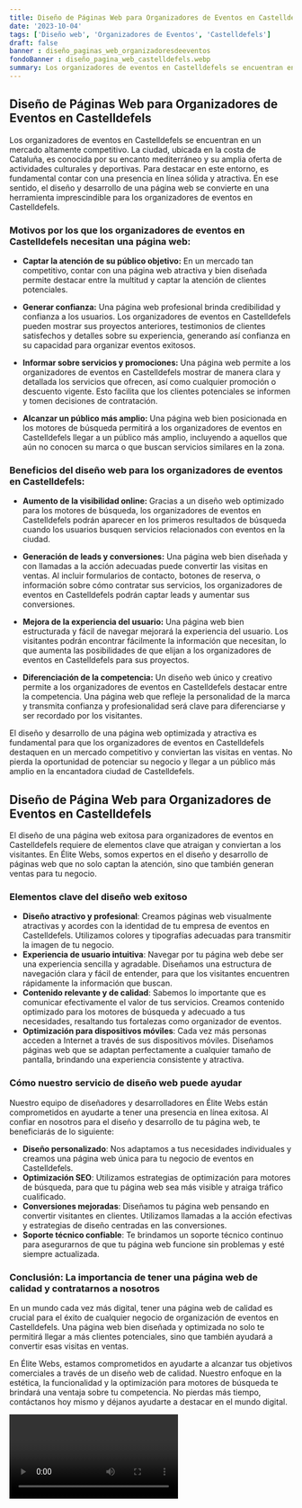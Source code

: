 ```yaml
---
title: Diseño de Páginas Web para Organizadores de Eventos en Castelldefels
date: '2023-10-04'
tags: ['Diseño web', 'Organizadores de Eventos', 'Castelldefels']
draft: false
banner : diseño_paginas_web_organizadoresdeeventos
fondoBanner : diseño_pagina_web_castelldefels.webp
summary: Los organizadores de eventos en Castelldefels se encuentran en un mercado altamente competitivo. La ciudad, ubicada en la costa de Cataluña, es conocida por su encanto mediterráneo y su amplia oferta de actividades culturales y deportivas. Para destacar en este entorno, es fundamental contar con una presencia en línea sólida y atractiva. En ese sentido, el diseño y desarrollo de una página web se convierte en una herramienta imprescindible para los organizadores de eventos en Castelldefels.
---
```


## **Diseño de Páginas Web para Organizadores de Eventos en Castelldefels**

Los organizadores de eventos en Castelldefels se encuentran en un mercado altamente competitivo. La ciudad, ubicada en la costa de Cataluña, es conocida por su encanto mediterráneo y su amplia oferta de actividades culturales y deportivas. Para destacar en este entorno, es fundamental contar con una presencia en línea sólida y atractiva. En ese sentido, el diseño y desarrollo de una página web se convierte en una herramienta imprescindible para los organizadores de eventos en Castelldefels.

### Motivos por los que los organizadores de eventos en Castelldefels necesitan una página web:

- **Captar la atención de su público objetivo:** En un mercado tan competitivo, contar con una página web atractiva y bien diseñada permite destacar entre la multitud y captar la atención de clientes potenciales.

- **Generar confianza:** Una página web profesional brinda credibilidad y confianza a los usuarios. Los organizadores de eventos en Castelldefels pueden mostrar sus proyectos anteriores, testimonios de clientes satisfechos y detalles sobre su experiencia, generando así confianza en su capacidad para organizar eventos exitosos.

- **Informar sobre servicios y promociones:** Una página web permite a los organizadores de eventos en Castelldefels mostrar de manera clara y detallada los servicios que ofrecen, así como cualquier promoción o descuento vigente. Esto facilita que los clientes potenciales se informen y tomen decisiones de contratación.

- **Alcanzar un público más amplio:** Una página web bien posicionada en los motores de búsqueda permitirá a los organizadores de eventos en Castelldefels llegar a un público más amplio, incluyendo a aquellos que aún no conocen su marca o que buscan servicios similares en la zona.

### Beneficios del diseño web para los organizadores de eventos en Castelldefels:

- **Aumento de la visibilidad online:** Gracias a un diseño web optimizado para los motores de búsqueda, los organizadores de eventos en Castelldefels podrán aparecer en los primeros resultados de búsqueda cuando los usuarios busquen servicios relacionados con eventos en la ciudad.

- **Generación de leads y conversiones:** Una página web bien diseñada y con llamadas a la acción adecuadas puede convertir las visitas en ventas. Al incluir formularios de contacto, botones de reserva, o información sobre cómo contratar sus servicios, los organizadores de eventos en Castelldefels podrán captar leads y aumentar sus conversiones.

- **Mejora de la experiencia del usuario:** Una página web bien estructurada y fácil de navegar mejorará la experiencia del usuario. Los visitantes podrán encontrar fácilmente la información que necesitan, lo que aumenta las posibilidades de que elijan a los organizadores de eventos en Castelldefels para sus proyectos.

- **Diferenciación de la competencia:** Un diseño web único y creativo permite a los organizadores de eventos en Castelldefels destacar entre la competencia. Una página web que refleje la personalidad de la marca y transmita confianza y profesionalidad será clave para diferenciarse y ser recordado por los visitantes.

El diseño y desarrollo de una página web optimizada y atractiva es fundamental para que los organizadores de eventos en Castelldefels destaquen en un mercado competitivo y conviertan las visitas en ventas. No pierda la oportunidad de potenciar su negocio y llegar a un público más amplio en la encantadora ciudad de Castelldefels.

<GifSeo />

<Cta />

## Diseño de Página Web para Organizadores de Eventos en Castelldefels

El diseño de una página web exitosa para organizadores de eventos en Castelldefels requiere de elementos clave que atraigan y conviertan a los visitantes. En Élite Webs, somos expertos en el diseño y desarrollo de páginas web que no solo captan la atención, sino que también generan ventas para tu negocio.

### Elementos clave del diseño web exitoso
- **Diseño atractivo y profesional**: Creamos páginas web visualmente atractivas y acordes con la identidad de tu empresa de eventos en Castelldefels. Utilizamos colores y tipografías adecuadas para transmitir la imagen de tu negocio.
- **Experiencia de usuario intuitiva**: Navegar por tu página web debe ser una experiencia sencilla y agradable. Diseñamos una estructura de navegación clara y fácil de entender, para que los visitantes encuentren rápidamente la información que buscan.
- **Contenido relevante y de calidad**: Sabemos lo importante que es comunicar efectivamente el valor de tus servicios. Creamos contenido optimizado para los motores de búsqueda y adecuado a tus necesidades, resaltando tus fortalezas como organizador de eventos.
- **Optimización para dispositivos móviles**: Cada vez más personas acceden a Internet a través de sus dispositivos móviles. Diseñamos páginas web que se adaptan perfectamente a cualquier tamaño de pantalla, brindando una experiencia consistente y atractiva.

### Cómo nuestro servicio de diseño web puede ayudar
Nuestro equipo de diseñadores y desarrolladores en Élite Webs están comprometidos en ayudarte a tener una presencia en línea exitosa. Al confiar en nosotros para el diseño y desarrollo de tu página web, te beneficiarás de lo siguiente:

- **Diseño personalizado**: Nos adaptamos a tus necesidades individuales y creamos una página web única para tu negocio de eventos en Castelldefels.
- **Optimización SEO**: Utilizamos estrategias de optimización para motores de búsqueda, para que tu página web sea más visible y atraiga tráfico cualificado.
- **Conversiones mejoradas**: Diseñamos tu página web pensando en convertir visitantes en clientes. Utilizamos llamadas a la acción efectivas y estrategias de diseño centradas en las conversiones.
- **Soporte técnico confiable**: Te brindamos un soporte técnico continuo para asegurarnos de que tu página web funcione sin problemas y esté siempre actualizada.

### Conclusión: La importancia de tener una página web de calidad y contratarnos a nosotros
En un mundo cada vez más digital, tener una página web de calidad es crucial para el éxito de cualquier negocio de organización de eventos en Castelldefels. Una página web bien diseñada y optimizada no solo te permitirá llegar a más clientes potenciales, sino que también ayudará a convertir esas visitas en ventas.

En Élite Webs, estamos comprometidos en ayudarte a alcanzar tus objetivos comerciales a través de un diseño web de calidad. Nuestro enfoque en la estética, la funcionalidad y la optimización para motores de búsqueda te brindará una ventaja sobre tu competencia. No pierdas más tiempo, contáctanos hoy mismo y déjanos ayudarte a destacar en el mundo digital.

<Video />

<CtaBot job='Organizadores de Eventos' city='Castelldefels'/>

<Gmaps query='Castelldefels+españa+maps' />